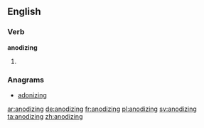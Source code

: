 ==English==

===Verb===
'''anodizing'''

# {{present participle of|anodize}}

===Anagrams===
* [[adonizing#English|adonizing]]

[[ar:anodizing]]
[[de:anodizing]]
[[fr:anodizing]]
[[pl:anodizing]]
[[sv:anodizing]]
[[ta:anodizing]]
[[zh:anodizing]]